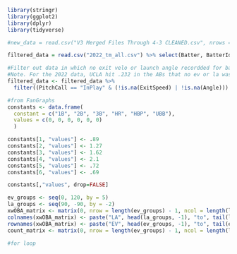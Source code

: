 ```r
library(stringr)
library(ggplot2)
library(dplyr)
library(tidyverse)

#new_data = read.csv("V3 Merged Files Through 4-3 CLEANED.csv", nrows = 100000) %>% select(Date, PitcherId, PitcherThrows, BatterId, BatterSide, KorBB, PlayResult, PitchCall, AutoHitType, HitType, OutsOnPlay, RunsScored, ExitSpeed, Angle, Direction, Distance, Barrel, Strikes)

filtered_data = read.csv("2022_tm_all.csv") %>% select(Batter, BatterId, TaggedHitType, PlayResult, RunsScored, ExitSpeed, Angle, PitchCall, KorBB, Strikes)

#Filter out data in which no exit velo or launch angle recordded for ball in play 
#Note. For the 2022 data, UCLA hit .232 in the ABs that no ev or la was recorded
filtered_data <- filtered_data %>%
  filter((PitchCall == "InPlay" & (!is.na(ExitSpeed) | !is.na(Angle))) | PlayResult== "Undefined")
```

```r
#from FanGraphs
constants <- data.frame(
  constant = c("1B", "2B", "3B", "HR", "HBP", "UBB"),
  values = c(0, 0, 0, 0, 0, 0) 
  )

constants[1, "values"] <- .89
constants[2, "values"] <- 1.27
constants[3, "values"] <- 1.62
constants[4, "values"] <- 2.1
constants[5, "values"] <- .72
constants[6, "values"] <- .69

constants[,"values", drop=FALSE]
```

```r
ev_groups <- seq(0, 120, by = 5)  
la_groups <- seq(90, -90, by = -2) 
xwOBA_matrix <- matrix(0, nrow = length(ev_groups) - 1, ncol = length(la_groups) - 1)
colnames(xwOBA_matrix) <- paste("LA", head(la_groups, -1), "to", tail(la_groups, -1), sep = "_")
rownames(xwOBA_matrix) <- paste("EV", head(ev_groups, -1), "to", tail(ev_groups, -1), sep = "_")
count_matrix <- matrix(0, nrow = length(ev_groups) - 1, ncol = length(la_groups) - 1)
```

```r
#for loop
```

